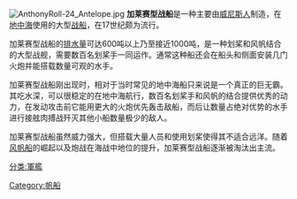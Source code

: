 {{unreferenced|time=2011-12-02T14:00:07+00:00}}
[[File:AnthonyRoll-24_Antelope.jpg|thumb]]
'''加莱赛型战船'''是一种主要由[[威尼斯人|威尼斯人]]制造，在[[地中海|地中海]]使用的大型[[战船|战船]]，在17世纪颇为流行。

加莱赛型战船的[[排水量|排水量]]可达600吨以上乃至接近1000吨，是一种划桨和风帆结合的大型战舰，需要数百名划桨手一同运作。通常这种船还会在船头和侧面安装几门火炮并能搭载数量可观的水手。

加莱赛型战船刚出现时，相对于当时常见的地中海船只来说是一个真正的巨无霸。其吃水深，可以很稳定的在地中海航行，数百名划桨手和风帆的结合提供优秀的动力，在发动攻击前它能用更大的火炮优先轰击敌船，而后让数量占绝对优势的水手进行接舷肉搏战歼灭其他小船数量极少的敌人。

加莱赛型战船虽然威力强大，但搭载大量人员和使用划桨使得其不适合远洋。随着[[风帆船|风帆船]]的崛起以及炮战在海战中地位的提升，加莱赛型战船逐渐被淘汰出主流。
{{船舶小作品}}

[[分类:軍艦|分类:軍艦]]
{{帆船}}
[[Category:帆船|Category:帆船]]